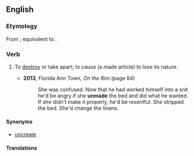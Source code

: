 ==English==

===Etymology===
From {{inh|en|enm|unmaken}}; equivalent to {{pre|en|un-|id1=reversal|make}}.

===Verb===
{{en-verb|unmakes|unmaking|unmade}}

# {{lb|en|transitive}} To [[destroy]] or take apart; to cause (a made article) to lose its nature.
#* '''2013''', Florida Ann Town, ''On the Rim'' (page 84)
#*: She was confused. Now that he had worked himself into a snit he'd be angry if she '''unmade''' the bed and did what he wanted. If she didn't make it properly, he'd be resentful. She stripped the bed. She'd change the linens.

====Synonyms====
* [[uncreate]]

====Translations====
{{trans-top|To destroy or take apart; to cause (a made article) to lose its nature.}}
{{trans-mid}}
{{trans-bottom}}